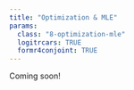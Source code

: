 ```yaml
---
title: "Optimization & MLE"
params:
  class: "8-optimization-mle"
  logitrcars: TRUE
  formr4conjoint: TRUE
---
```


Coming soon!
